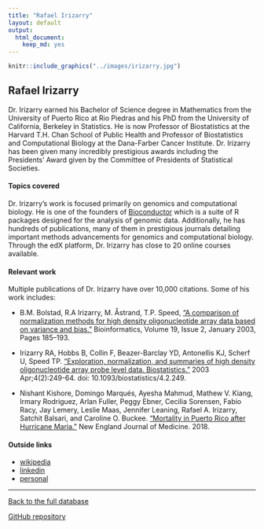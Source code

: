 ```yaml
---
title: "Rafael Irizarry"
layout: default
output:
  html_document:
    keep_md: yes
---
```


::: {.grid}

::: {.g-col-4}
```r
knitr::include_graphics("../images/irizarry.jpg")
```
:::

:::{.g-col-8}
# Rafael Irizarry

Dr. Irizarry earned his Bachelor of Science degree in Mathematics from the University of Puerto Rico at Rio Piedras and his PhD from the University of California, Berkeley in Statistics.  He is now Professor of Biostatistics at the Harvard T.H. Chan School of Public Health and Professor of Biostatistics and Computational Biology at the Dana-Farber Cancer Institute.  Dr. Irizarry has been given many incredibly prestigious awards including the Presidents' Award given by the Committee of Presidents of Statistical Societies.

:::

:::


#### Topics covered

Dr. Irizarry's work is focused primarily on genomics and computational biology.  He is one of the founders of <a href = "https://www.bioconductor.org/" target = "_blank">Bioconductor</a> which is a suite of R packages designed for the analysis of genomic data.  Additionally, he has hundreds of publications, many of them in prestigious journals detailing important methods advancements for genomics and computational biology. Through the edX platform, Dr. Irizarry has close to 20 online courses available.

#### Relevant work

Multiple publications of Dr. Irizarry have over 10,000 citations.  Some of his work includes:

* B.M. Bolstad, R.A Irizarry, M. Åstrand, T.P. Speed, <a href = "https://academic.oup.com/bioinformatics/article/19/2/185/372664" target = "_blank">"A comparison of normalization methods for high density oligonucleotide array data based on variance and bias."</a> Bioinformatics, Volume 19, Issue 2, January 2003, Pages 185–193.

* Irizarry RA, Hobbs B, Collin F, Beazer-Barclay YD, Antonellis KJ, Scherf U, Speed TP. <a href = "https://pubmed.ncbi.nlm.nih.gov/12925520/" target = "_blank">"Exploration, normalization, and summaries of high density oligonucleotide array probe level data. Biostatistics."</a> 2003 Apr;4(2):249-64. doi: 10.1093/biostatistics/4.2.249.

* Nishant Kishore, Domingo Marqués, Ayesha Mahmud, Mathew V. Kiang, Irmary Rodriguez, Arlan Fuller, Peggy Ebner, Cecilia Sorensen, Fabio Racy, Jay Lemery, Leslie Maas, Jennifer Leaning, Rafael A. Irizarry, Satchit Balsari, and Caroline O. Buckee. <a href = "https://www.nejm.org/doi/full/10.1056/nejmsa1803972" target = "_blank">"Mortality in Puerto Rico after Hurricane Maria."</a> New England Journal of Medicine.  2018.



#### Outside links

* [wikipedia](https://en.wikipedia.org/wiki/Rafael_Irizarry_(scientist))
* [linkedin](https://www.linkedin.com/in/rafael-irizarry-b64b23195/)
* [personal](https://rafalab.dfci.harvard.edu/)



----------------------

[Back to the full database](https://hardin47.github.io/CURV/)

[GitHub repository](https://github.com/hardin47/CURV/)

